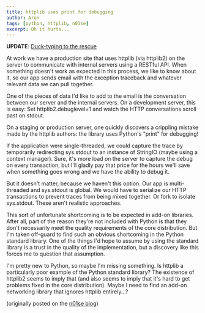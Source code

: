```yaml
---
title: httplib uses print for debugging
author: Aron
tags: [python, httplib, n01se]
excerpt: Oh it hurts...
---
```


**UPDATE**: [Duck-typing to the
rescue](/2010/08/29/python-httplib-debug.html)

At work we have a production site that uses httplib (via httplib2) on the
server to communicate with internal servers using a RESTful API. When
something doesn't work as expected in this process, we like to know about
it, so our app sends email with the exception traceback and whatever
relevant data we can pull together.

One of the pieces of data I'd like to add to the email is the conversation
between our server and the internal servers. On a development server, this
is easy: Set httplib2.debuglevel=1 and watch the HTTP conversations scroll
past on stdout.

On a staging or production server, one quickly discovers a crippling
mistake made by the httplib authors: the library uses Python's "print" for
debugging!

If the application were single-threaded, we could capture the trace by
temporarily redirecting sys.stdout to an instance of StringIO (maybe using
a context manager). Sure, it's more load on the server to capture the debug
on every transaction, but I'll gladly pay that price for the hours we'll
save when something goes wrong and we have the ability to debug it.

But it doesn't matter, because we haven't this option. Our app is
multi-threaded and sys.stdout is global. We would have to serialize our
HTTP transactions to prevent traces from being mixed together. Or fork to
isolate sys.stdout. These aren't realistic approaches.

This sort of unfortunate shortcoming is to be expected in add-on libraries.
After all, part of the reason they're not included with Python is that they
don't necessarily meet the quality requirements of the core distribution.
But I'm taken off-guard to find such an obvious shortcoming in the Python
standard library. One of the things I'd hope to assume by using the
standard library is a trust in the quality of the implementation, but
a discovery like this forces me to question that assumption.

I'm pretty new to Python, so maybe I'm missing something. Is httplib
a particularly poor example of the Python standard library? The existence
of httplib2 seems to imply that (and also seems to imply that it's hard to
get problems fixed in the core distribution). Maybe I need to find an
add-on networking library that ignores httplib entirely...?

(originally posted on the [n01se blog](http://blog.n01se.net/blog-n01se-net-p-213.html))
